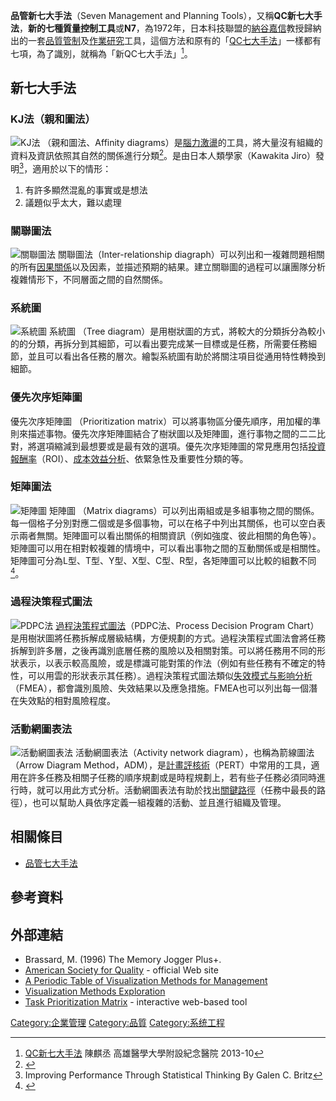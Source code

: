 '''品管新七大手法'''（Seven Management and Planning Tools），又稱'''QC新七大手法'''，'''新的七種質量控制工具'''或'''N7'''，為1972年，日本科技聯盟的[[納谷嘉信|納谷嘉信]]教授歸納出的一套[[品質管制|品質管制]]及[[作業研究|作業研究]]工具，這個方法和原有的「[[品管七大手法|QC七大手法]]」一樣都有七項，為了識別，就稱為「新QC七大手法」<ref>[http://www.kmuh.org.tw/www/Administration/MQPS/newspaper_10210.html QC新七大手法] {{Wayback|url=http://www.kmuh.org.tw/www/Administration/MQPS/newspaper_10210.html |date=20181005010234 }}陳麒丞 高雄醫學大學附設紀念醫院 2013-10</ref>。

==新七大手法==
===KJ法（親和圖法）===
[[File:AffinitySmall.gif|KJ法]]
{{le|KJ法|Affinity diagram}}（親和圖法、Affinity diagrams）是[[腦力激盪法|腦力激盪]]的工具，將大量沒有組織的資料及資訊依照其自然的關係進行分類<ref>{{Cite web |url=http://www.leanyourcompany.com/methods/Using-Affinity-Diagrams.asp |title=Using Affinity Diagrams to make sense from brainstorming |accessdate=2020-08-18 |archive-date=2020-11-05 |archive-url=https://web.archive.org/web/20201105231817/http://www.leanyourcompany.com/methods/Using-Affinity-Diagrams.asp |dead-url=no }}</ref>。是由日本人類學家{{link-ja|川喜田二郎|川喜田二郎}}（Kawakita Jiro）發明<ref>Improving Performance Through Statistical Thinking By Galen C. Britz</ref>，適用於以下的情形：
# 有許多顯然混亂的事實或是想法
# 議題似乎太大，難以處理
{{clear}}
===關聯圖法===
[[File:InterrelationshipSmall.gif|關聯圖法]]
關聯圖法（Inter-relationship diagraph）可以列出和一複雜問題相關的所有[[因果關係|因果關係]]以及因素，並描述預期的結果。建立關聯圖的過程可以讓團隊分析複雜情形下，不同層面之間的自然關係。
{{clear}}
===系統圖===
[[File:TreeDiagramSmall.gif|系統圖]]
系統圖 （Tree diagram）是用樹狀圖的方式，將較大的分類拆分為較小的的分類，再拆分到其細節，可以看出要完成某一目標或是任務，所需要任務細節，並且可以看出各任務的層次。繪製系統圖有助於將關注項目從通用特性轉換到細節。
{{clear}}

===優先次序矩陣圖===
優先次序矩陣圖 （Prioritization matrix）可以將事物區分優先順序，用加權的準則來描述事物。優先次序矩陣圖結合了樹狀圖以及矩陣圖，進行事物之間的二二比對，將選項縮減到最想要或是最有效的選項。優先次序矩陣圖的常見應用包括[[投資報酬率|投資報酬率]]（ROI）、[[成本效益分析|成本效益分析]]、依緊急性及重要性分類的{{le|優先性矩陣|Priority Matrix}}等。
===矩陣圖法===
[[File:MatrixSmall.gif|矩陣圖]]
矩陣圖 （Matrix diagrams）可以列出兩組或是多組事物之間的關係。每一個格子分別對應二個或是多個事物，可以在格子中列出其關係，也可以空白表示兩者無關。矩陣圖可以看出關係的相關資訊（例如強度、彼此相關的角色等）。矩陣圖可以用在相對較複雜的情境中，可以看出事物之間的互動關係或是相關性。矩陣圖可分為L型、T型、Y型、X型、C型、R型，各矩陣圖可以比較的組數不同<ref>{{Cite web |url=https://asq.org/quality-resources/matrix-diagram |title=WHAT IS A MATRIX DIAGRAM? |accessdate=2020-08-18 |archive-date=2020-09-21 |archive-url=https://web.archive.org/web/20200921184606/https://asq.org/quality-resources/matrix-diagram |dead-url=no }}</ref>。
{{clear}}
===過程決策程式圖法===
[[File:ProcessDecisionSmall.gif|PDPC法]]
[[過程決策程式圖法|過程決策程式圖法]]（PDPC法、Process Decision Program Chart）是用樹狀圖將任務拆解成層級結構，方便規劃的方式。過程決策程式圖法會將任務拆解到許多層，之後再識別底層任務的風險以及相關對策。可以將任務用不同的形狀表示，以表示較高風險，或是標識可能對策的作法（例如有些任務有不確定的特性，可以用雲的形狀表示其任務）。過程決策程式圖法類似[[失效模式与影响分析|失效模式与影响分析]]（FMEA），都會識別風險、失效結果以及應急措施。FMEA也可以列出每一個潛在失效點的相對風險程度。
{{clear}}
===活動網圖表法===
[[Image:ActivityNetworkSmall.gif|活動網圖表法]]
活動網圖表法（Activity network diagram），也稱為箭線圖法（Arrow Diagram Method，ADM），是[[計畫評核術|計畫評核術]]（PERT）中常用的工具，適用在許多任務及相關子任務的順序規劃或是時程規劃上，若有些子任務必須同時進行時，就可以用此方式分析。活動網圖表法有助於找出[[關鍵路徑|關鍵路徑]]（任務中最長的路徑），也可以幫助人員依序定義一組複雜的活動、並且進行組織及管理。
{{clear}}

==相關條目==
*[[品管七大手法|品管七大手法]]

==參考資料==
{{REFLIST}}
==外部連結==
* Brassard, M. (1996) The Memory Jogger Plus+. {{ISBN|1-879364-83-2}}
* [https://asq.org/ American Society for Quality]{{Wayback|url=https://asq.org/ |date=20210112224612 }} - official Web site
* [http://www.visual-literacy.org/periodic_table/periodic_table.html A Periodic Table of Visualization Methods for Management]{{Wayback|url=http://www.visual-literacy.org/periodic_table/periodic_table.html |date=20130316073116 }}
* [https://archive.is/20121223102337/http://www.cems.uwe.ac.uk/xmldb/rest/db/Visualization/index.xql Visualization Methods Exploration]
* [http://www.usabilitest.com/prioritization-matrix Task Prioritization Matrix]{{Wayback|url=http://www.usabilitest.com/prioritization-matrix |date=20201123154142 }} - interactive web-based tool


{{品质管理工具}}

[[Category:企業管理|Category:企業管理]]
[[Category:品質|Category:品質]]
[[Category:系统工程|Category:系统工程]]